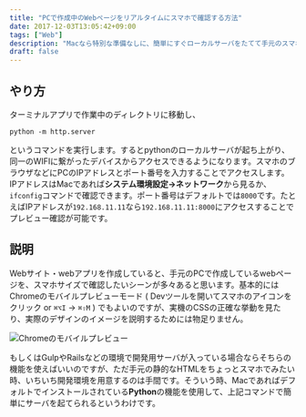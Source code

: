 ```yaml
---
title: "PCで作成中のWebページをリアルタイムにスマホで確認する方法"
date: 2017-12-03T13:05:42+09:00
tags: ["Web"]
description: "Macなら特別な準備なしに、簡単にすぐローカルサーバをたてて手元のスマホから、作成中のWebページ・アプリを確認できます。"
draft: false
---
```


## やり方
ターミナルアプリで作業中のディレクトリに移動し、
```
python -m http.server
```
というコマンドを実行します。するとpythonのローカルサーバが起ち上がり、同一のWIFIに繋がったデバイスからアクセスできるようになります。スマホのブラウザなどにPCのIPアドレスとポート番号を入力することでアクセスします。IPアドレスはMacであれば<b>システム環境設定→ネットワーク</b>から見るか、`ifconfig`コマンドで確認できます。ポート番号はデフォルトでは`8000`です。たとえばIPアドレスが`192.168.11.11`なら`192.168.11.11:8000`にアクセスすることでプレビュー確認が可能です。

## 説明
Webサイト・webアプリを作成していると、手元のPCで作成しているwebページを、スマホサイズで確認したいシーンが多々あると思います。基本的にはChromeのモバイルプレビューモード ( Devツールを開いてスマホのアイコンをクリック or `⌘⌥I` → `⌘⇧M` ) でもよいのですが、実機のCSSの正確な挙動を見たり、実際のデザインのイメージを説明するためには物足りません。

![Chromeのモバイルプレビュー](./chrome.png)

もしくはGulpやRailsなどの環境で開発用サーバが入っている場合ならそちらの機能を使えばいいのですが、ただ手元の静的なHTMLをちょっとスマホでみたい時、いちいち開発環境を用意するのは手間です。そういう時、Macであればデフォルトでインストールされている<b>Python</b>の機能を使用して、上記コマンドで簡単にサーバを起てられるというわけです。
